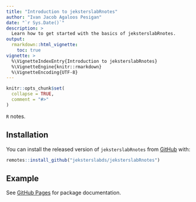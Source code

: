 ```yaml
---
title: "Introduction to jeksterslabRnotes"
author: "Ivan Jacob Agaloos Pesigan"
date: "`r Sys.Date()`"
description: >
  Learn how to get started with the basics of jeksterslabRnotes.
output:
  rmarkdown::html_vignette:
    toc: true
vignette: >
  %\VignetteIndexEntry{Introduction to jeksterslabRnotes}
  %\VignetteEngine{knitr::rmarkdown}
  %\VignetteEncoding{UTF-8}
---
```


```r
knitr::opts_chunk$set(
  collapse = TRUE,
  comment = "#>"
)
```

`R` notes.

## Installation

You can install the released version of `jeksterslabRnotes` from [GitHub](https://github.com/jeksterslabds/jeksterslabRnotes) with:

```r
remotes::install_github("jeksterslabds/jeksterslabRnotes")
```

## Example

See [GitHub Pages](https://jeksterslabds.github.io/jeksterslabRnotes/index.html)
for package documentation.
